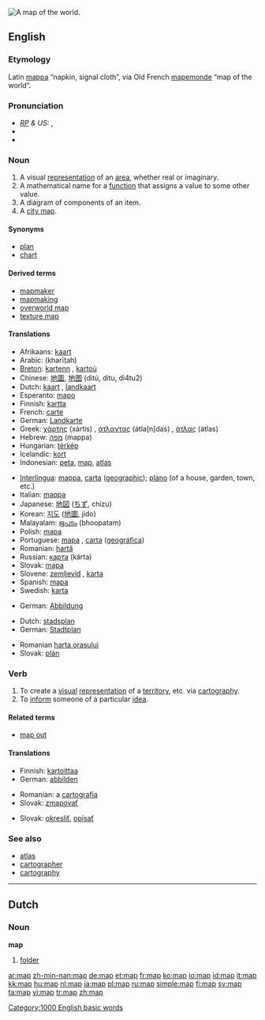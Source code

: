 [[Image:Worldmap LandAndPolitical.jpg|thumb|right|A map of the world.]]
{{wikipedia}}
==English==

===Etymology===
Latin [[mappa]] “napkin, signal cloth”, via Old French [[mapemonde]] “map of the world”.

===Pronunciation===
* ''[[RP]] & US:'' {{IPA|/mæp/}}, {{SAMPA|/m{p/}}
*{{audio|en-us-map.ogg|Audio (US)}}
*{{rhymes|æp}}

===Noun===
{{en-noun}}

# A visual [[representation]] of an [[area]], whether real or imaginary.
# A mathematical name for a [[function]] that assigns a value to some other value.
# A diagram of components of an item.
# A [[city map]].

====Synonyms====
*[[plan]]
*[[chart]]

====Derived terms====
*[[mapmaker]]
*[[mapmaking]]
*[[overworld map]]
*[[texture map]]

====Translations====
{{trans-top|a visual representation of an area}}
*Afrikaans: [[kaart]]
*Arabic: {{ARchar|[[خريطة]]}} (kharīṭah) {{f}}
*[[Breton]]: [[kartenn]] {{f}}, [[kartoù]] {{p}}
*Chinese: [[地圖]], [[地图]] (dìtú, ditu, di4tu2)
*Dutch: [[kaart]] {{f}}, [[landkaart]] {{f}}
*Esperanto: [[mapo]]
*Finnish: [[kartta]]
*French: [[carte]] {{f}}
*German: [[Landkarte]] {{f}}
*Greek: [[χάρτης]] (xártis) {{m}}, [[άτλαντας]] (átla[n]das) {{m}}, [[άτλας]] (átlas) {{m}}
*Hebrew: [[מפה]] (mappa) {{f}}
*Hungarian: [[térkép]]
*Icelandic: [[kort]] {{n}}
*Indonesian: [[peta]], [[#Indonesian|map]], [[atlas]]
{{trans-mid}}
*[[Interlingua]]: [[mappa]], [[carta]] ([[carta geographic|geographic]]); [[plano]] (of a house, garden, town, etc.)
*Italian: [[mappa]] {{f}}
*Japanese: [[地図]] ([[ちず]], chizu)
*Korean: [[지도]] ([[地圖]], jido)
*Malayalam: [[ഭൂപടം]] (bhoopatam)
*Polish: [[mapa]] {{f}}
*Portuguese: [[mapa]] {{m}}, [[carta]] ([[carta geográfica|geográfica]]) {{f}}
*Romanian: [[hartă]] {{f}}
*Russian: [[карта]] (kárta) {{f}}
*Slovak: [[mapa]] {{f}}
*Slovene: [[zemljevid]] {{m}}, [[karta]] {{f}}
*Spanish: [[mapa]] {{m}}
*Swedish: [[karta]] {{c}}
{{trans-bottom}}

{{trans-top|a mathematical name for a function}}
*German: [[Abbildung]] {{f}}
{{trans-mid}}
{{trans-bottom}}

{{trans-top|a diagram of components of an item}}
{{trans-mid}}
{{trans-bottom}}

{{trans-top|a city map}}
*Dutch: [[stadsplan]] {{n}}
*German: [[Stadtplan]] {{m}}
{{trans-mid}}
*Romanian [[harta oraşului]] {{f}}
*Slovak: [[plán]] {{m}}
{{trans-bottom}}

===Verb===
{{en-verb|map|p|ed}}

# To create a [[visual]] [[representation]] of a [[territory]], etc. via [[cartography]].
# To [[inform]] someone of a particular [[idea]].

====Related terms====
*[[map out]]

====Translations====
{{trans-top|to create a visual representation of a territory}}
*Finnish: [[kartoittaa]]
*German: [[abbilden]]
{{trans-mid}}
*Romanian: a [[cartografia]]
*Slovak: [[zmapovať]]
{{trans-bottom}}

{{trans-top|to inform someone of a particular idea}}
*Slovak: [[okresliť]], [[opísať]]
{{trans-mid}}
{{trans-bottom}}

===See also===
*[[atlas]]
*[[cartographer]]
*[[cartography]]

----

==Dutch==

===Noun===
'''map''' {{f}}

# [[folder]]

[[Category:1000 English basic words]]

[[ar:map]]
[[zh-min-nan:map]]
[[de:map]]
[[et:map]]
[[fr:map]]
[[ko:map]]
[[io:map]]
[[id:map]]
[[it:map]]
[[kk:map]]
[[hu:map]]
[[nl:map]]
[[ja:map]]
[[pl:map]]
[[ru:map]]
[[simple:map]]
[[fi:map]]
[[sv:map]]
[[ta:map]]
[[vi:map]]
[[tr:map]]
[[zh:map]]